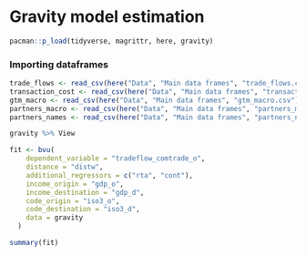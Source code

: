 # Gravity model estimation

```r
pacman::p_load(tidyverse, magrittr, here, gravity)
```

### Importing dataframes

```r
trade_flows <- read_csv(here("Data", "Main data frames", "trade_flows.csv"))
transaction_cost <- read_csv(here("Data", "Main data frames", "transaction_cost.csv"))
gtm_macro <- read_csv(here("Data", "Main data frames", "gtm_macro.csv"))
partners_macro <- read_csv(here("Data", "Main data frames", "partners_macro.csv"))
partners_names <- read_csv(here("Data", "Main data frames", "partners_names.csv"))
```

```r
gravity %>% View
```

```r
fit <- bvu(
    dependent_variable = "tradeflow_comtrade_o",
    distance = "distw",
    additional_regressors = c("rta", "cont"),
    income_origin = "gdp_o",
    income_destination = "gdp_d",
    code_origin = "iso3_o",
    code_destination = "iso3_d",
    data = gravity
  )
```

```r
summary(fit)
```
